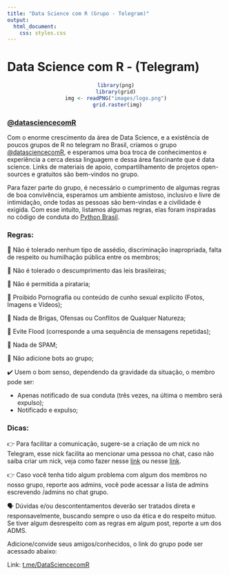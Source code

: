 ```yaml
---
title: "Data Science com R (Grupo - Telegram)"
output:
  html_document:
    css: styles.css
---
```

<style type="text/css">
.main-container {
  max-width: 700px;
  margin-left: auto;
  margin-right: auto;
}
</style>


# Data Science com R - (Telegram)

<center>
```r
library(png)
library(grid)
img <- readPNG("images/logo.png")
 grid.raster(img)
```
</center>

### [\@datasciencecomR](http://t.me/datasciencecomR)

Com o enorme crescimento da área de Data Science, e a existência de poucos grupos de R no telegram no Brasil, criamos o grupo [\@datasciencecomR](http://t.me/datasciencecomR), e esperamos uma boa troca de conhecimentos e experiência a cerca dessa linguagem e dessa área fascinante que é data science. Links de materiais de apoio, compartilhamento de projetos open-sources e gratuitos são bem-vindos no grupo.

Para fazer parte do grupo, é necessário o cumprimento de algumas regras de boa convivência, esperamos um ambiente amistoso, inclusivo e livre de intimidação, onde todas as pessoas são bem-vindas e a civilidade é exigida. Com esse intuito, listamos algumas regras, elas foram inspiradas no código de conduta do [Python Brasil](https://github.com/pythonbrasil/codigo-de-conduta).

### Regras:

🚫 Não é tolerado nenhum tipo de assédio, discriminação inapropriada, falta de respeito ou humilhação pública entre os membros;

🚫 Não é tolerado o descumprimento das leis brasileiras;

🚫 Não é permitida a pirataria;

🚫 Proibido Pornografia ou conteúdo de cunho sexual explícito (Fotos, Imagens e Vídeos); 

🚫 Nada de Brigas, Ofensas ou Conflitos de Qualquer Natureza;

📌 Evite Flood (corresponde a uma sequência de  mensagens repetidas);

📌 Nada de  SPAM;

📌 Não adicione bots ao grupo;

✔️ Usem o bom senso, dependendo da gravidade da situação, o membro pode ser: 

* Apenas notificado de sua conduta  (três vezes, na última o membro será expulso);
* Notificado e expulso;


### Dicas:

👉 Para facilitar a comunicação,  sugere-se a criação de um nick no Telegram, esse nick facilita ao mencionar uma pessoa no chat, caso não saiba criar um nick, veja como fazer nesse [link](https://www.showmetech.com.br/tutotial-nome-de-usuario-no-telegram/) ou nesse [link](http://tudosobretelegram.com.br/2016/02/17/como-criar-nome-de-usuario-no-telegram/).

👉 Caso você tenha tido algum problema com algum dos membros no nosso grupo, reporte aos admins, você pode acessar a lista de admins escrevendo /admins no chat grupo. 

🗣 Dúvidas e/ou descontentamentos deverão ser tratados direta e responsavelmente, buscando sempre o uso da ética e do respeito mútuo. Se tiver algum desrespeito com as regras em algum post, reporte a um dos ADMS.


Adicione/convide seus amigos/conhecidos, o link do grupo pode ser acessado abaixo:

Link: [t.me/DataSciencecomR](http://t.me/datasciencecomR)

